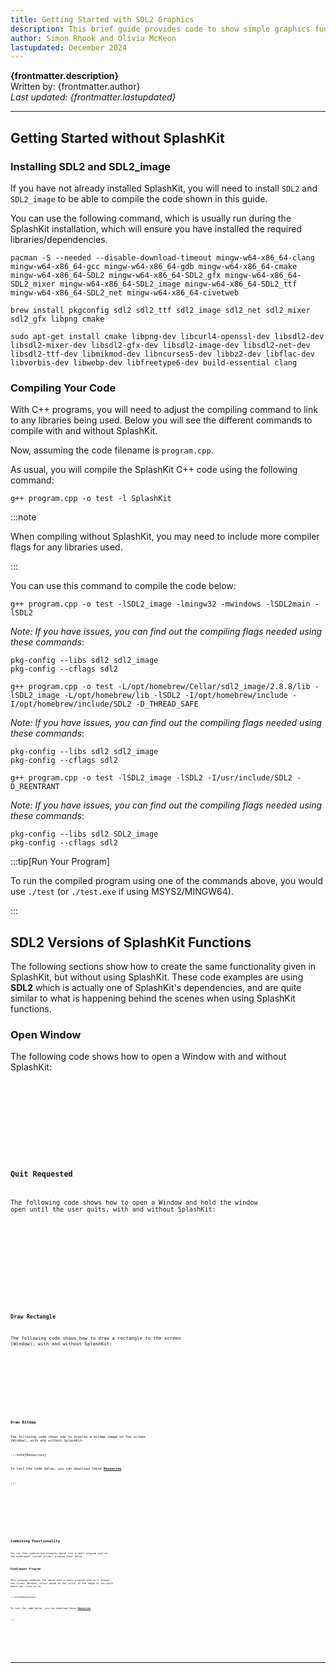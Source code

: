---
title: Getting Started with SDL2 Graphics
description: This brief guide provides code to show simple graphics functionality without SplashKit such as how to open a window, keep a window open, draw a rectangle and display a bitmap. These are then combined to create a simple "eye dropper" program to compare with and without SplashKit.
author: Simon Rhook and Olivia McKeon
lastupdated: December 2024
---







**{frontmatter.description}**  
Written by: {frontmatter.author}  
_Last updated: {frontmatter.lastupdated}_

---

## Getting Started without SplashKit

### Installing SDL2 and SDL2_image

If you have not already installed SplashKit, you will need to install `SDL2` and `SDL2_image` to be able to compile the code shown in this guide.

You can use the following command, which is usually run during the SplashKit installation, which will ensure you have installed the required libraries/dependencies.

<Tabs syncKey="operating-system">
<TabItem label="Windows (MSYS2)">

```shell
pacman -S --needed --disable-download-timeout mingw-w64-x86_64-clang mingw-w64-x86_64-gcc mingw-w64-x86_64-gdb mingw-w64-x86_64-cmake mingw-w64-x86_64-SDL2 mingw-w64-x86_64-SDL2_gfx mingw-w64-x86_64-SDL2_mixer mingw-w64-x86_64-SDL2_image mingw-w64-x86_64-SDL2_ttf mingw-w64-x86_64-SDL2_net mingw-w64-x86_64-civetweb
```

</TabItem>
<TabItem label="MacOS">

```shell
brew install pkgconfig sdl2 sdl2_ttf sdl2_image sdl2_net sdl2_mixer sdl2_gfx libpng cmake
```

</TabItem>
<TabItem label="Linux (Ubuntu/Debian) and Windows (WSL)">

```shell
sudo apt-get install cmake libpng-dev libcurl4-openssl-dev libsdl2-dev libsdl2-mixer-dev libsdl2-gfx-dev libsdl2-image-dev libsdl2-net-dev libsdl2-ttf-dev libmikmod-dev libncurses5-dev libbz2-dev libflac-dev libvorbis-dev libwebp-dev libfreetype6-dev build-essential clang
```

</TabItem>
</Tabs>

### Compiling Your Code

With C++ programs, you will need to adjust the compiling command to link to any libraries being used. Below you will see the different commands to compile with and without SplashKit.

Now, assuming the code filename is `program.cpp`.

<Tabs syncKey="beyond-splashkit">
<TabItem label="With SplashKit">

As usual, you will compile the SplashKit C++ code using the following command:

```shell
g++ program.cpp -o test -l SplashKit
```

</TabItem>
<TabItem label="Without SplashKit">

:::note

When compiling without SplashKit, you may need to include more compiler flags for any libraries used.

:::

You can use this command to compile the code below:

<Tabs syncKey="operating-system">
<TabItem label="Windows (MSYS2)">

```shell
g++ program.cpp -o test -lSDL2_image -lmingw32 -mwindows -lSDL2main -lSDL2
```

_Note: If you have issues, you can find out the compiling flags needed using these commands_:

```shell
pkg-config --libs sdl2 sdl2_image
pkg-config --cflags sdl2
```

</TabItem>
<TabItem label="MacOS">

```shell
g++ program.cpp -o test -L/opt/homebrew/Cellar/sdl2_image/2.8.8/lib -lSDL2_image -L/opt/homebrew/lib -lSDL2 -I/opt/homebrew/include -I/opt/homebrew/include/SDL2 -D_THREAD_SAFE
```

_Note: If you have issues, you can find out the compiling flags needed using these commands_:

```shell
pkg-config --libs sdl2 sdl2_image
pkg-config --cflags sdl2
```

</TabItem>
<TabItem label="Linux (Ubuntu/Debian) and Windows (WSL)">

```shell
g++ program.cpp -o test -lSDL2_image -lSDL2 -I/usr/include/SDL2 -D_REENTRANT
```

_Note: If you have issues, you can find out the compiling flags needed using these commands_:

```shell
pkg-config --libs sdl2 SDL2_image
pkg-config --cflags sdl2
```

</TabItem>
</Tabs>

</TabItem>
</Tabs>

:::tip[Run Your Program]

To run the compiled program using one of the commands above, you would use `./test` (or `./test.exe` if using MSYS2/MINGW64).

:::

## SDL2 Versions of SplashKit Functions

The following sections show how to create the same functionality given in SplashKit, but without using SplashKit. These code examples are using **SDL2** which is actually one of SplashKit's dependencies, and are quite similar to what is happening behind the scenes when using SplashKit functions.

### Open Window

The following code shows how to open a Window with and without SplashKit:

<Tabs syncKey="beyond-splashkit">
<TabItem label="With SplashKit">

<Code code={openWindowCode_withSK} lang="cpp" />

</TabItem>
<TabItem label="Without SplashKit">

<Code code={openWindowCode_noSK} lang="cpp" />

</TabItem>
</Tabs>

### Quit Requested

The following code shows how to open a Window and hold the window open until the user quits, with and without SplashKit:

<Tabs syncKey="beyond-splashkit">
<TabItem label="With SplashKit">

<Code code={quitRequestedCode_withSK} lang="cpp" />

</TabItem>
<TabItem label="Without SplashKit">

<Code code={quitRequestedCode_noSK} lang="cpp" />

</TabItem>
</Tabs>

### Draw Rectangle

The following code shows how to draw a rectangle to the screen (Window), with and without SplashKit:

<Tabs syncKey="beyond-splashkit">
<TabItem label="With SplashKit">

<Code code={drawRectangleCode_withSK} lang="cpp" />

</TabItem>
<TabItem label="Without SplashKit">

<Code code={drawRectangleCode_noSK} lang="cpp" />

</TabItem>
</Tabs>

### Draw Bitmap

The following code shows how to display a bitmap image on the screen (Window), with and without SplashKit:

:::note[Resources]

To test the code below, you can download these [**Resources**](/beyond-splashkit/resources/BeyondSplashKit_Graphics_Resources.zip).

:::

<Tabs syncKey="beyond-splashkit">
<TabItem label="With SplashKit">

<Code code={drawBitmapCode_withSK} lang="cpp" />

</TabItem>
<TabItem label="Without SplashKit">

<Code code={drawBitmapCode_noSK} lang="cpp" />

</TabItem>
</Tabs>

## Combining Functionality

You can then combine the elements above into a small program such as the eyedropper (colour picker) program shown below.

### Eyedropper Program

This program combines the above into a small program that will change the screen (Window) colour based on the colour of the image at the point where you click on it:

:::note[Resources]

To test the code below, you can download these [**Resources**](/beyond-splashkit/resources/BeyondSplashKit_Graphics_Resources.zip).

:::

<Tabs syncKey="beyond-splashkit">
<TabItem label="With SplashKit">

<Code code={eyedropperCode_withSK} lang="cpp" />

</TabItem>
<TabItem label="Without SplashKit">

<Code code={eyedropperCode_noSK} lang="cpp" />

</TabItem>
</Tabs>

---
